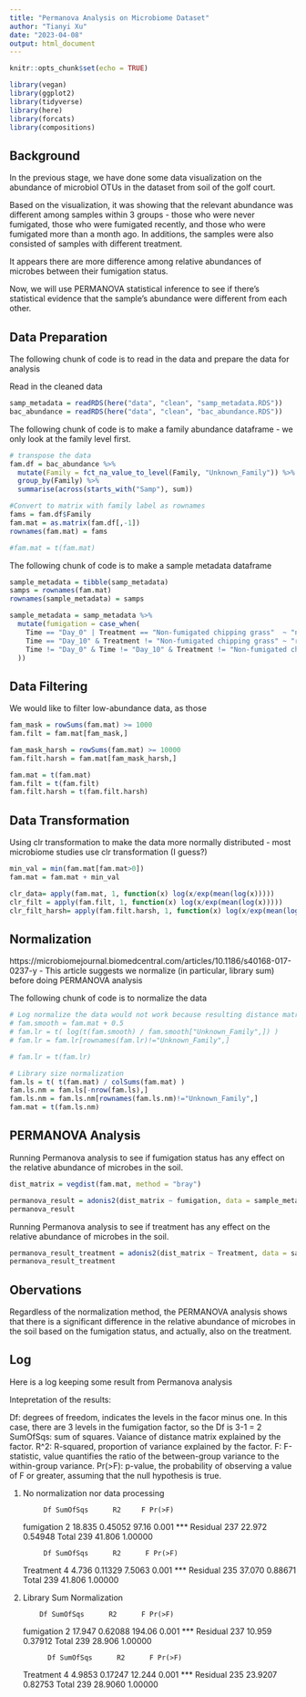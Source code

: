 ```yaml
---
title: "Permanova Analysis on Microbiome Dataset"
author: "Tianyi Xu"
date: "2023-04-08"
output: html_document
---
```


```r
knitr::opts_chunk$set(echo = TRUE)
```

```r
library(vegan)
library(ggplot2)
library(tidyverse)
library(here)
library(forcats)
library(compositions)
```


## Background

In the previous stage, we have done some data visualization on the abundance of microbiol OTUs in the dataset from soil of the golf court. 

Based on the visualization, it was showing that the relevant abundance was different among samples within 3 groups - those who were never fumigated, those who were fumigated recently, and those who were fumigated more than a month ago. In additions, the samples were also consisted of samples with different treatment.

It appears there are more difference among relative abundances of microbes between their fumigation status.

Now, we will use PERMANOVA statistical inference to see if there's statistical evidence that the sample's abundance were different from each other.

## Data Preparation

The following chunk of code is to read in the data and prepare the data for analysis

Read in the cleaned data
```r
samp_metadata = readRDS(here("data", "clean", "samp_metadata.RDS"))
bac_abundance = readRDS(here("data", "clean", "bac_abundance.RDS"))
```

The following chunk of code is to make a family abundance dataframe - we only look at the family level first.
```r
# transpose the data
fam.df = bac_abundance %>% 
  mutate(Family = fct_na_value_to_level(Family, "Unknown_Family")) %>% #Missing values included in Unknown_Family level
  group_by(Family) %>%
  summarise(across(starts_with("Samp"), sum))  

#Convert to matrix with family label as rownames 
fams = fam.df$Family
fam.mat = as.matrix(fam.df[,-1])
rownames(fam.mat) = fams

#fam.mat = t(fam.mat)
```


The following chunk of code is to make a sample metadata dataframe
```r
sample_metadata = tibble(samp_metadata)
samps = rownames(fam.mat)
rownames(sample_metadata) = samps

sample_metadata = samp_metadata %>%
  mutate(fumigation = case_when(
    Time == "Day_0" | Treatment == "Non-fumigated chipping grass"  ~ "never",
    Time == "Day_10" & Treatment != "Non-fumigated chipping grass" ~ "recent",
    Time != "Day_0" & Time != "Day_10" & Treatment != "Non-fumigated chipping grass" ~ "past"
  ))
```

## Data Filtering
We would like to filter low-abundance data, as those
```r
fam_mask = rowSums(fam.mat) >= 1000
fam.filt = fam.mat[fam_mask,]

fam_mask_harsh = rowSums(fam.mat) >= 10000
fam.filt.harsh = fam.mat[fam_mask_harsh,]

fam.mat = t(fam.mat)
fam.filt = t(fam.filt)
fam.filt.harsh = t(fam.filt.harsh)
```

## Data Transformation
Using clr transformation to make the data more normally distributed - most microbiome studies use clr transformation (I guess?)
```r
min_val = min(fam.mat[fam.mat>0])
fam.mat = fam.mat + min_val

clr_data= apply(fam.mat, 1, function(x) log(x/exp(mean(log(x)))))
clr_filt = apply(fam.filt, 1, function(x) log(x/exp(mean(log(x)))))
clr_filt_harsh= apply(fam.filt.harsh, 1, function(x) log(x/exp(mean(log(x)))))
```


## Normalization  
https://microbiomejournal.biomedcentral.com/articles/10.1186/s40168-017-0237-y - This article suggests we normalize (in particular, library sum) before doing PERMANOVA analysis

The following chunk of code is to normalize the data
```r
# Log normalize the data would not work because resulting distance matrix would be all 0
# fam.smooth = fam.mat + 0.5
# fam.lr = t( log(t(fam.smooth) / fam.smooth["Unknown_Family",]) )
# fam.lr = fam.lr[rownames(fam.lr)!="Unknown_Family",]

# fam.lr = t(fam.lr)

# Library size normalization
fam.ls = t( t(fam.mat) / colSums(fam.mat) )
fam.ls.nm = fam.ls[-nrow(fam.ls),]
fam.ls.nm = fam.ls.nm[rownames(fam.ls.nm)!="Unknown_Family",]
fam.mat = t(fam.ls.nm)
```




## PERMANOVA Analysis

Running Permanova analysis to see if fumigation status has any effect on the relative abundance of microbes in the soil.
```r
dist_matrix = vegdist(fam.mat, method = "bray")

permanova_result = adonis2(dist_matrix ~ fumigation, data = sample_metadata, permutations = 999)
permanova_result
```

Running Permanova analysis to see if treatment has any effect on the relative abundance of microbes in the soil.
```r
permanova_result_treatment = adonis2(dist_matrix ~ Treatment, data = sample_metadata, permutations = 999)
permanova_result_treatment 
```


## Obervations
Regardless of the normalization method, the PERMANOVA analysis shows that there is a significant difference in the relative abundance of microbes in the soil based on the fumigation status, and actually, also on the treatment.




## Log
Here is a log keeping some result from Permanova analysis

Intepretation of the results:

Df: degrees of freedom, indicates the levels in the facor minus one. In this case, there are 3 levels in the fumigation factor, so the Df is 3-1 = 2
SumOfSqs: sum of squares. Vaiance of distance matrix explained by the factor.
R^2: R-squared, proportion of variance explained by the factor.
F: F-statistic, value quantifies the ratio of the between-group variance to the within-group variance.
Pr(>F): p-value, the probability of observing a value of F or greater, assuming that the null hypothesis is true.


1. No normalization nor data processing

            Df SumOfSqs      R2     F Pr(>F)
fumigation   2   18.835 0.45052 97.16  0.001 ***
Residual   237   22.972 0.54948
Total      239   41.806 1.00000

            Df SumOfSqs      R2      F Pr(>F)
Treatment   4    4.736 0.11329 7.5063  0.001 ***
Residual  235   37.070 0.88671
Total     239   41.806 1.00000

2. Library Sum Normalization

           Df SumOfSqs      R2      F Pr(>F)
fumigation   2   17.947 0.62088 194.06  0.001 ***
Residual   237   10.959 0.37912
Total      239   28.906 1.00000

             Df SumOfSqs      R2      F Pr(>F)
Treatment   4   4.9853 0.17247 12.244  0.001 ***
Residual  235  23.9207 0.82753
Total     239  28.9060 1.00000